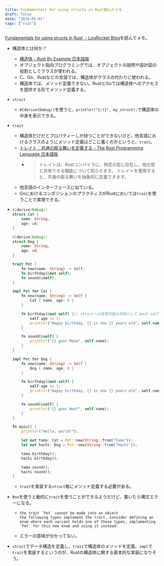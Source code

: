 ```yaml
---
title: Fundamentals for using structs in Rust読んだメモ
draft: false
date: "2024-05-01"
tags: ["rust"]
---
```


[Fundamentals for using structs in Rust  - LogRocket Blog](https://blog.logrocket.com/fundamentals-for-using-structs-in-rust/)を読んでメモ。

- 構造体とは何か？
  - [構造体 - Rust By Example 日本語版](https://doc.rust-jp.rs/rust-by-example-ja/custom_types/structs.html)
  - オブジェクト指向プログラミングでは、オブジェクトの説明や設計図の役割としてクラスが使われる。
  - C、Go、Rustなどの言語では、構造体がクラスの代わりに使われる。
  - 構造体では、メソッド定義できない。RustとGoでは構造体へのアクセスを提供する形でメソッド定義する。
- `struct`
  - `#[derive(Debug)]`を使うと、`println!("{:?}", my_struct);`で構造体の中身を表示できる。
- `trait`
  - 構造体だけだとプロパティーしか持つことができないけど、他言語におけるクラスのようにメソッド定義はどこに書くのかというと、`trait`。
  - [トレイト：共通の振る舞いを定義する - The Rust Programming Language 日本語版](https://doc.rust-jp.rs/book-ja/ch10-02-traits.html)
    - > トレイトは、Rustコンパイラに、特定の型に存在し、他の型と共有できる機能について知らせます。 トレイトを使用すると、共通の振る舞いを抽象的に定義できます。
  - 他言語のインターフェースに似ている。
  - GoにおけるコンポジションのプラクティスがRustにおいては`trait`を使うことで実現できる。
- ```rs
  #[derive(Debug)]
  struct Cat {
      name: String,
      age: u8,
  }

  #[derive(Debug)]
  struct Dog {
      name: String,
      age: u8,
  }

  trait Pet {
      fn new(name: String) -> Self;
      fn birthday(&mut self);
      fn sound(&self);
  }

  impl Pet for Cat {
      fn new(name: String) -> Self {
          Cat { name, age: 0 }
      }

      fn birthday(&mut self) {// structへの変更可能な参照として`&mut self`を使う
          self.age += 1;
          println!("Happy birthday, {} is now {} years old", self.name, self.age);
      }

      fn sound(&self) {
          println!("{} goes Meow", self.name);
      }
  }

  impl Pet for Dog {
      fn new(name: String) -> Self {
          Dog { name, age: 0 }
      }

      fn birthday(&mut self) {
          self.age += 1;
          println!("Happy birthday, {} is now {} years old", self.name, self.age);
      }

      fn sound(&self) {
          println!("{} goes Woof", self.name);
      }
  }

  fn main() {
      println!("Hello, world!");

      let mut tama: Cat = Pet::new(String::from("Tama"));
      let mut hachi: Dog = Pet::new(String::from("Hachi"));

      tama.birthday();
      hachi.birthday();

      tama.sound();
      hachi.sound();
  }
  ```

  - `trait`を実装する`struct`毎にメソッド定義する必要がある。

- `Box`を使うと動的に`trait`を使うことができるようだけど、書いたら構文エラーになる。
  - ```
    the trait `Pet` cannot be made into an object
    the following types implement the trait, consider defining an enum where each variant holds one of these types, implementing `Pet` for this new enum and using it instead:
    ```
  - エラーの意味が分かってない。
- `struct`でデータ構造を定義し、`trait`で構造体のメソッドを定義、`impl`で`trait`を実装するというのが、Rustの構造体に関する基本的な実装になりそう。
